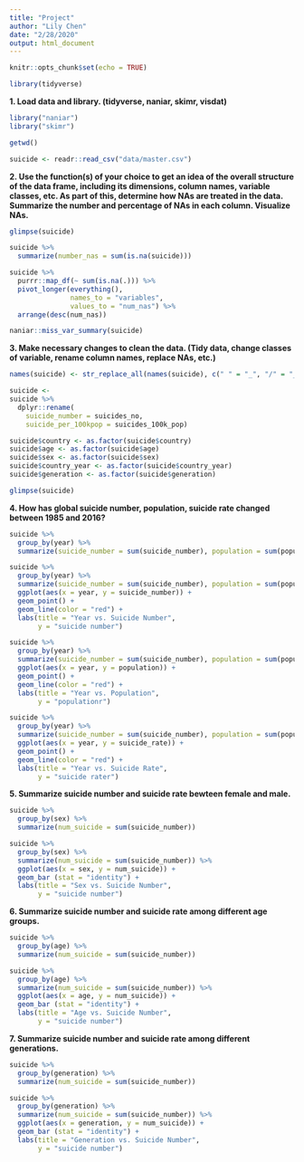 ```yaml
---
title: "Project"
author: "Lily Chen"
date: "2/28/2020"
output: html_document
---
```


```r
knitr::opts_chunk$set(echo = TRUE)
```

```r
library(tidyverse)
```

**1. Load data and library. (tidyverse, naniar, skimr, visdat)**

```r
library("naniar")
library("skimr")
```

```r
getwd()
```


```r
suicide <- readr::read_csv("data/master.csv")
```

**2. Use the function(s) of your choice to get an idea of the overall structure of the data frame, including its dimensions, column names, variable classes, etc. As part of this, determine how NAs are treated in the data. Summarize the number and percentage of NAs in each column. Visualize NAs.**

```r
glimpse(suicide)
```

```r
suicide %>% 
  summarize(number_nas = sum(is.na(suicide)))
```

```r
suicide %>% 
  purrr::map_df(~ sum(is.na(.))) %>% 
  pivot_longer(everything(),
               names_to = "variables",
               values_to = "num_nas") %>% 
  arrange(desc(num_nas))
```

```r
naniar::miss_var_summary(suicide)
```

**3. Make necessary changes to clean the data. (Tidy data, change classes of variable, rename column names, replace NAs, etc.)**

```r
names(suicide) <- str_replace_all(names(suicide), c(" " = "_", "/" = "_", "-" = "_"))
```

```r
suicide <-
suicide %>% 
  dplyr::rename(
    suicide_number = suicides_no,
    suicide_per_100kpop = suicides_100k_pop)
```

```r
suicide$country <- as.factor(suicide$country)
suicide$age <- as.factor(suicide$age)
suicide$sex <- as.factor(suicide$sex)
suicide$country_year <- as.factor(suicide$country_year)
suicide$generation <- as.factor(suicide$generation)
```


```r
glimpse(suicide)
```

**4. How has global suicide number, population, suicide rate changed between 1985 and 2016?**

```r
suicide %>% 
  group_by(year) %>% 
  summarize(suicide_number = sum(suicide_number), population = sum(population), suicide_per_100kpop = sum(suicide_per_100kpop), suicide_rate = (suicide_number)/(population))
```


```r
suicide %>% 
  group_by(year) %>% 
  summarize(suicide_number = sum(suicide_number), population = sum(population), suicide_per_100kpop = sum(suicide_per_100kpop), suicide_rate = (suicide_number)/(population)) %>% 
  ggplot(aes(x = year, y = suicide_number)) +
  geom_point() +
  geom_line(color = "red") +
  labs(title = "Year vs. Suicide Number",
       y = "suicide number")
```

```r
suicide %>% 
  group_by(year) %>% 
  summarize(suicide_number = sum(suicide_number), population = sum(population), suicide_per_100kpop = sum(suicide_per_100kpop), suicide_rate = (suicide_number)/(population)) %>% 
  ggplot(aes(x = year, y = population)) +
  geom_point() +
  geom_line(color = "red") +
  labs(title = "Year vs. Population",
       y = "populationr")
```

```r
suicide %>% 
  group_by(year) %>% 
  summarize(suicide_number = sum(suicide_number), population = sum(population), suicide_per_100kpop = sum(suicide_per_100kpop), suicide_rate = (suicide_number)/(population)) %>% 
  ggplot(aes(x = year, y = suicide_rate)) +
  geom_point() +
  geom_line(color = "red") +
  labs(title = "Year vs. Suicide Rate",
       y = "suicide rater")
```

**5. Summarize suicide number and suicide rate bewteen female and male.**
```r
suicide %>% 
  group_by(sex) %>% 
  summarize(num_suicide = sum(suicide_number))
```

```r
suicide %>% 
  group_by(sex) %>% 
  summarize(num_suicide = sum(suicide_number)) %>% 
  ggplot(aes(x = sex, y = num_suicide)) +
  geom_bar (stat = "identity") +
  labs(title = "Sex vs. Suicide Number",
       y = "suicide number")
```

**6. Summarize suicide number and suicide rate among different age groups.**

```r
suicide %>% 
  group_by(age) %>% 
  summarize(num_suicide = sum(suicide_number)) 
```

```r
suicide %>% 
  group_by(age) %>% 
  summarize(num_suicide = sum(suicide_number)) %>% 
  ggplot(aes(x = age, y = num_suicide)) +
  geom_bar (stat = "identity") +
  labs(title = "Age vs. Suicide Number",
       y = "suicide number")
```

**7. Summarize suicide number and suicide rate among different generations.**

```r
suicide %>% 
  group_by(generation) %>% 
  summarize(num_suicide = sum(suicide_number))
```

```r
suicide %>% 
  group_by(generation) %>% 
  summarize(num_suicide = sum(suicide_number)) %>% 
  ggplot(aes(x = generation, y = num_suicide)) +
  geom_bar (stat = "identity") +
  labs(title = "Generation vs. Suicide Number",
       y = "suicide number")
```

